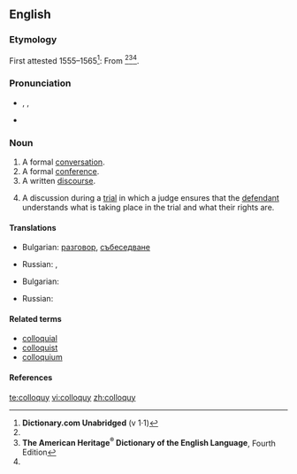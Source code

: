 ==English==

===Etymology===
First attested 1555–1565<ref name="D.C-etym">'''Dictionary.com Unabridged''' (v 1·1)</ref>: From {{etyl|la}} {{term|colloquium||conversation|lang=la}}<ref name="D.C-etym"/><ref name="AHD-etym">'''The American Heritage<sup>®</sup> Dictionary of the English Language''', Fourth Edition</ref><ref name="AHD-etym"/>.

===Pronunciation===
* {{a|UK|US}} {{enPR|kŏl'ə-kwē}}, {{IPA|/ˈkɒl.ə.kwi/}}, {{SAMPA|/"kQl.e.kwi/}}
* {{audio|Colloquy pronunciation.ogg|Audio (US)}}

===Noun===
{{en-noun|colloquies}}

# A formal [[conversation]].
# A formal [[conference]].
# A written [[discourse]].
# {{legal}} A discussion during a [[trial]] in which a judge ensures that the [[defendant]] understands what is taking place in the trial and what their rights are.

====Translations====
{{trans-top|A formal [[conversation]]}}
* Bulgarian: [[разговор]], [[събеседване]]
{{trans-mid}}
* Russian: {{t|ru|собеседование|n}}, {{t+|ru|разговор|m}}
{{trans-bottom}}

{{trans-top|A formal [[conference]]}}
* Bulgarian: {{t+|bg|разискване}}
{{trans-mid}}
* Russian: {{t|ru|конференция|f}}
{{trans-bottom}}

====Related terms====
* [[colloquial]]
* [[colloquist]]
* [[colloquium]]

====References====
<references/>

[[te:colloquy]]
[[vi:colloquy]]
[[zh:colloquy]]
